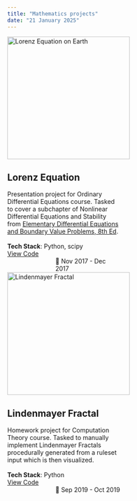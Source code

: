 ---
title: "Mathematics projects"
date: "21 January 2025"
---

::: {layout="[35,65]"}

```{=html}
<div class="image-container">
    <img src="../images/Lorenz_Equation.gif" width=280 alt="Lorenz Equation on Earth" title="Lorenz Equation on Earth"/>
</div>
```

```{=html}
<div style="width:260;">
    <h2>Lorenz Equation</h2>
    Presentation project for Ordinary Differential Equations course. Tasked to cover a subchapter of Nonlinear Differential Equations and Stability from <span title="Boyce and DiPrima (2012)"><u>Elementary Differential Equations and Boundary Value Problems, 8th Ed</u></span>.<br><br>
    <b>Tech Stack</b>: Python, scipy<br>
    <div style="width:150; float:left;"><i class="bi bi-github"></i> <a href="https://github.com/abyoso-hapsoro/past-works/tree/main/Intermediate%20Python/Lorenz%20Equation">View Code</a></div>
    <div style="width:150; float:right;">📅 Nov 2017 - Dec 2017</div>
</div>
<div style="clear: both;"></div>
```

```{=html}
<div class="image-container">
    <img src="../images/Lindenmayer_Fractal.png" width=280 alt="Lindenmayer Fractal" title="Lindenmayer Fractal"/>
</div>
```

```{=html}
<div style="width:260;">
    <h2>Lindenmayer Fractal</h2>
    Homework project for Computation Theory course. Tasked to manually implement Lindenmayer Fractals procedurally generated from a ruleset input which is then visualized.<br><br>
    <b>Tech Stack</b>: Python<br>
    <div style="width:150; float:left;"><i class="bi bi-github"></i> <a href="https://github.com/abyoso-hapsoro/past-works/tree/main/Intermediate%20Python/Lindenmayer%20Fractal">View Code</a></div>
    <div style="width:150; float:right;">📅 Sep 2019 - Oct 2019</div>
</div>
<div style="clear: both;"></div>
```

:::